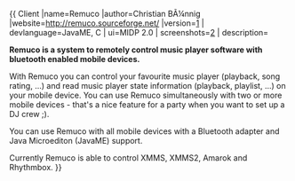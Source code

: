 {{
Client
|name=Remuco
|author=Christian BÃ¼nnig
|website=http://remuco.sourceforge.net/
|version=[http://sourceforge.net/project/showfiles.php?group_id=166515]
| devlanguage=JavaME, C
| ui=MIDP 2.0
| screenshots=[http://remuco.sourceforge.net/index.php/Screenshots]
| description=


'''Remuco is a system to remotely control music player software with bluetooth enabled mobile devices.'''

With Remuco you can control your favourite music player (playback, song rating, ...) and read music player state information (playback, playlist, ...) on your mobile device. You can use Remuco simultaneously with two or more mobile devices - that's a nice feature for a party when you want to set up a DJ crew ;). 

You can use Remuco with all mobile devices with a Bluetooth adapter and Java Microediton (JavaME) support.

Currently Remuco is able to control XMMS, XMMS2, Amarok and Rhythmbox.
}}
